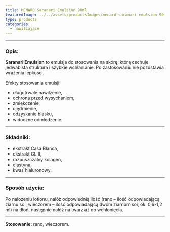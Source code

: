 ```yaml
---
title: MENARD Saranari Emulsion 90ml
featuredImage: ../../assets/productsImages/menard-saranari-emulsion-90ml.png
type: products
categories:
  - nawilżające
---
```



<Saranari />

---

<h3>Opis:</h3>

**Saranari Emulsion** to emulsja do stosowania na skórę, którą cechuje jedwabista struktura i szybkie wchłanianie. Po zastosowaniu nie pozostawia wrażenia lepkości.

Efekty stosowania emulsji:

- długotrwałe nawilżenie,
- ochrona przed wysychaniem,
- zmiękczenie,
- ujędrnienie,
- odzyskanie blasku,
- widoczne odmłodzenie.

---

### Składniki:

- ekstrakt Casa Blanca,
- ekstrakt GL II,
- rozpuszczalny kolagen,
- elastyna,
- kwas hialuronowy.

---

### Sposób użycia:

Po nałożeniu lotionu, nałóż odpowiednią ilość (rano – ilość odpowiadającą ziarnu soi, wieczorem – ilość odpowiadającą dwóm ziarnom soi, ok. 0,6-1,2 ml) na dłoń, następnie nałóż na twarz aż do wchłonięcia.

---

**Stosowanie:** rano, wieczorem.
